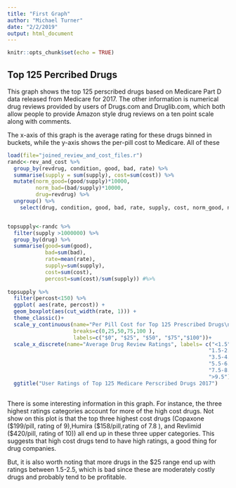 ```yaml
---
title: "First Graph"
author: "Michael Turner"
date: "2/2/2019"
output: html_document
---
```


```r
knitr::opts_chunk$set(echo = TRUE)
```

## Top 125 Percribed Drugs

This graph shows the top 125 perscribed drugs based on Medicare Part D data released from
Medicare for 2017. The other information is numerical drug reviews provided by users of Drugs.com and Druglib.com, which both allow people to provide Amazon style drug reviews on a ten point scale along with comments.

The x-axis of this graph is the average rating for these drugs binned in buckets, while the y-axis shows the per-pill cost to Medicare.  All of these
```r
load(file="joined_review_and_cost_files.r")
randc<-rev_and_cost %>%
  group_by(revdrug, condition, good, bad, rate) %>%
  summarise(supply = sum(supply), cost=sum(cost)) %>%
  mutate(norm_good=(good/supply)*10000, 
         norm_bad=(bad/supply)*10000,
         drug=revdrug) %>%
  ungroup() %>%
    select(drug, condition, good, bad, rate, supply, cost, norm_good, norm_bad)


topsupply<-randc %>%
  filter(supply >1000000) %>%
  group_by(drug) %>%
  summarise(good=sum(good),
            bad=sum(bad),
            rate=mean(rate),
            supply=sum(supply),
            cost=sum(cost),
            percost=sum(cost)/sum(supply)) #%>%
 
topsupply %>%
  filter(percost<150) %>%
  ggplot( aes(rate, percost)) +
  geom_boxplot(aes(cut_width(rate, 1))) +
  theme_classic()+
  scale_y_continuous(name="Per Pill Cost for Top 125 Prescribed Drugs\n (Cost<$100 excludes 3 drugs)",limits=c(0,100),
                     breaks=c(0,25,50,75,100 ),
                     labels=c("$0", "$25", "$50", "$75","$100"))+
  scale_x_discrete(name="Average Drug Review Ratings", labels= c("<1.5",
                                                                "1.5-2.5", "2.5-3.5",
                                                                "3.5-4.5", "4.5-5.5",
                                                                "5.5-6.5", "6.5-7.5",
                                                                "7.5-8.5", "8.5-9.5",
                                                                ">9.5"))+
  ggtitle("User Ratings of Top 125 Medicare Perscribed Drugs 2017")
  

```

There is some interesting information in this graph.  For instance, the three highest ratings categories account for more of the high cost drugs.  Not show on this plot is that the top three highest cost drugs (Copaxone ($199/pill, rating of 9),Humira ($158/pill,rating of 7.8 ), and Revlimid ($420/pill, rating of 10)) all end up in these three upper categories.  This suggests that high cost drugs tend to have high ratings, a good thing for drug companies.

But, it is also worth noting that more drugs in the $25 range end up with ratings between 1.5-2.5, which is bad since these are moderately costly drugs and probably tend to be profitable. 